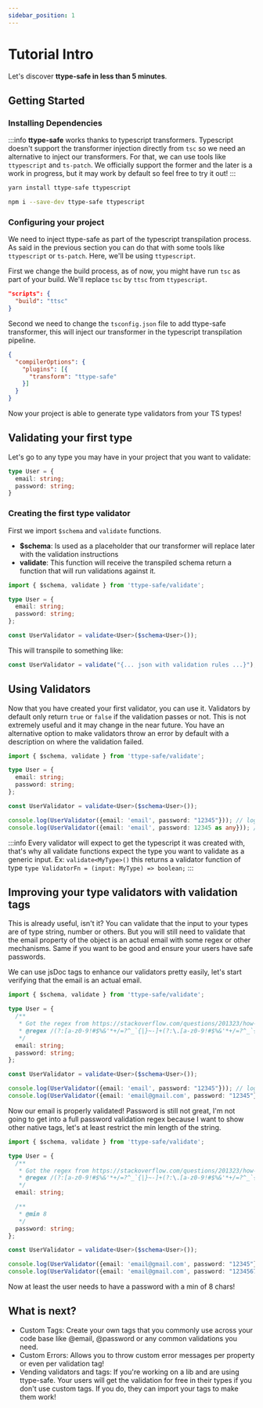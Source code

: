 ```yaml
---
sidebar_position: 1
---
```



# Tutorial Intro

Let's discover **ttype-safe in less than 5 minutes**.

## Getting Started

### Installing Dependencies

:::info
**ttype-safe** works thanks to typescript transformers. Typescript doesn't support the transformer injection directly from `tsc` so we need an
alternative to inject our transformers. For that, we can use tools like `ttypescript` and `ts-patch`. We officially support the former and the later
is a work in progress, but it may work by default so feel free to try it out!
:::

<Tabs>
<TabItem value="yrn" label="yarn">

```bash
yarn install ttype-safe ttypescript
```

</TabItem>
<TabItem value="npm" label="npm">

```bash
npm i --save-dev ttype-safe ttypescript
```

</TabItem>
</Tabs>

### Configuring your project

We need to inject ttype-safe as part of the typescript transpilation process. As said in the previous section you can do that with
some tools like `ttypescript` or `ts-patch`. Here, we'll be using `ttypescript`.

First we change the build process, as of now, you might have run `tsc` as part of your build. We'll replace `tsc` by `ttsc` from `ttypescript`.

```json title="package.json"
"scripts": {
  "build": "ttsc"
}
```

Second we need to change the `tsconfig.json` file to add ttype-safe transformer, this will inject our transformer in the typescript transpilation pipeline.

```json title="tsconfig.json" {3-5}
{
  "compilerOptions": {
    "plugins": [{
      "transform": "ttype-safe"
    }]
  }
}
```

Now your project is able to generate type validators from your TS types!

## Validating your first type

Let's go to any type you may have in your project that you want to validate:

```ts title="lib/input.ts"
type User = {
  email: string;
  password: string;
}

```

### Creating the first type validator

First we import `$schema` and `validate` functions.
- **$schema**: Is used as a placeholder that our transformer will replace later with the validation instructions
- **validate**: This function will receive the transpiled schema return a function that will run validations against it.

```ts title="lib/input.ts" {1,8}
import { $schema, validate } from 'ttype-safe/validate';

type User = {
  email: string;
  password: string;
};

const UserValidator = validate<User>($schema<User>());
```

This will transpile to something like:

```ts title="lib/input.ts"
const UserValidator = validate("{... json with validation rules ...}");
```


## Using Validators

Now that you have created your first validator, you can use it. Validators by default only return `true` or `false` if the validation
passes or not. This is not extremely useful and it may change in the near future. You have an alternative option to make validators throw an error by default with
a description on where the validation failed.

```ts title="lib/input.ts" {10,11}
import { $schema, validate } from 'ttype-safe/validate';

type User = {
  email: string;
  password: string;
};

const UserValidator = validate<User>($schema<User>());

console.log(UserValidator({email: 'email', password: "12345"})); // logs true
console.log(UserValidator({email: 'email', password: 12345 as any})); // logs false
```

:::info
Every validator will expect to get the typescript it was created with, that's why all validate functions expect the type you want to validate as a generic input. Ex: `validate<MyType>()` this returns a validator function of type `type ValidatorFn = (input: MyType) => boolean;`
:::

## Improving your type validators with validation tags

This is already useful, isn't it? You can validate that the input to your types are of type string, number or others. But you will still need to validate that the email property of the object is an actual email with some regex or other mechanisms. Same if you want to be good and ensure your users have safe passwords.

We can use jsDoc tags to enhance our validators pretty easily, let's start verifying that the email is an actual email.

```ts title="lib/input.ts" {4-7,14-15}
import { $schema, validate } from 'ttype-safe/validate';

type User = {
  /**
   * Got the regex from https://stackoverflow.com/questions/201323/how-can-i-validate-an-email-address-using-a-regular-expression
   * @regex /(?:[a-z0-9!#$%&'*+/=?^_`{|}~-]+(?:\.[a-z0-9!#$%&'*+/=?^_`{|}~-]+)*|"(?:[\x01-\x08\x0b\x0c\x0e-\x1f\x21\x23-\x5b\x5d-\x7f]|\\[\x01-\x09\x0b\x0c\x0e-\x7f])*")@(?:(?:[a-z0-9](?:[a-z0-9-]*[a-z0-9])?\.)+[a-z0-9](?:[a-z0-9-]*[a-z0-9])?|\[(?:(?:(2(5[0-5]|[0-4][0-9])|1[0-9][0-9]|[1-9]?[0-9]))\.){3}(?:(2(5[0-5]|[0-4][0-9])|1[0-9][0-9]|[1-9]?[0-9])|[a-z0-9-]*[a-z0-9]:(?:[\x01-\x08\x0b\x0c\x0e-\x1f\x21-\x5a\x53-\x7f]|\\[\x01-\x09\x0b\x0c\x0e-\x7f])+)\])/
   */
  email: string;
  password: string;
};

const UserValidator = validate<User>($schema<User>());

console.log(UserValidator({email: 'email', password: "12345"})); // logs false
console.log(UserValidator({email: 'email@gmail.com', password: "12345"})); // logs true
```

Now our email is properly validated! Password is still not great, I'm not going to get into a full password validation regex because I want to show other native tags, let's at least restrict the min length of the string.


```ts title="lib/input.ts" {10-12,18-19}
import { $schema, validate } from 'ttype-safe/validate';

type User = {
  /**
   * Got the regex from https://stackoverflow.com/questions/201323/how-can-i-validate-an-email-address-using-a-regular-expression
   * @regex /(?:[a-z0-9!#$%&'*+/=?^_`{|}~-]+(?:\.[a-z0-9!#$%&'*+/=?^_`{|}~-]+)*|"(?:[\x01-\x08\x0b\x0c\x0e-\x1f\x21\x23-\x5b\x5d-\x7f]|\\[\x01-\x09\x0b\x0c\x0e-\x7f])*")@(?:(?:[a-z0-9](?:[a-z0-9-]*[a-z0-9])?\.)+[a-z0-9](?:[a-z0-9-]*[a-z0-9])?|\[(?:(?:(2(5[0-5]|[0-4][0-9])|1[0-9][0-9]|[1-9]?[0-9]))\.){3}(?:(2(5[0-5]|[0-4][0-9])|1[0-9][0-9]|[1-9]?[0-9])|[a-z0-9-]*[a-z0-9]:(?:[\x01-\x08\x0b\x0c\x0e-\x1f\x21-\x5a\x53-\x7f]|\\[\x01-\x09\x0b\x0c\x0e-\x7f])+)\])/
   */
  email: string;

  /**
   * @min 8
   */
  password: string;
};

const UserValidator = validate<User>($schema<User>());

console.log(UserValidator({email: 'email@gmail.com', password: "12345"})); // logs false
console.log(UserValidator({email: 'email@gmail.com', password: "12345678"})); // logs true
```

Now at least the user needs to have a password with a min of 8 chars!

## What is next?
- Custom Tags: Create your own tags that you commonly use across your code base like @email, @password or any common validations you need.
- Custom Errors: Allows you to throw custom error messages per property or even per validation tag!
- Vending validators and tags: If you're working on a lib and are using ttype-safe. Your users will get the validation for free in their types if you don't use custom tags. If you do, they can import your tags to make them work!
